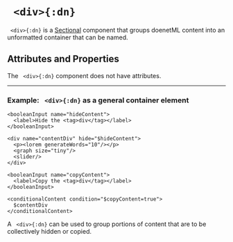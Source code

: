 


# ` <div>{:dn}`

` <div>{:dn}` is a [Sectional](../document_structure/essentialConcepts#component-types) 
component that groups doenetML content into an unformatted container that can be named.

## Attributes and Properties 
The ` <div>{:dn}` component does not have attributes.
 <PropDisplay name='div'/>


---

### Example: ` <div>{:dn}` as a general container element


```doenet-editor-horiz
<booleanInput name="hideContent">
  <label>Hide the <tag>div</tag></label>
</booleanInput>

<div name="contentDiv" hide="$hideContent">
  <p><lorem generateWords="10"/></p>
  <graph size="tiny"/>
  <slider/>
</div>

<booleanInput name="copyContent">
  <label>Copy the <tag>div</tag></label>
</booleanInput>

<conditionalContent condition="$copyContent=true">
  $contentDiv
</conditionalContent>
```



A ` <div>{:dn}` can be used to group portions of 
content that are to be collectively hidden or copied.


